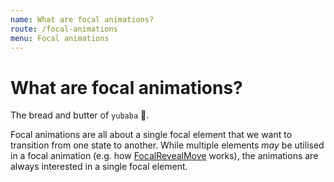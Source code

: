 ```yaml
---
name: What are focal animations?
route: /focal-animations
menu: Focal animations
---
```


# What are focal animations?

The bread and butter of `yubaba` 🍞.

Focal animations are all about a single focal element that we want to transition from one state to another.
While multiple elements _may_ be utilised in a focal animation (e.g. how [FocalRevealMove](/focal-reveal-move) works),
the animations are always interested in a single focal element.
